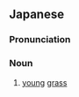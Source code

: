 ==Japanese==
{{ja-kanjitab|どん|そう|yomi=o}}

===Pronunciation===
{{ja-pron|yomi=o|どんそう}}

===Noun===
{{ja-noun|どんそう|hhira=どんさう}}

# [[young]] [[grass]]